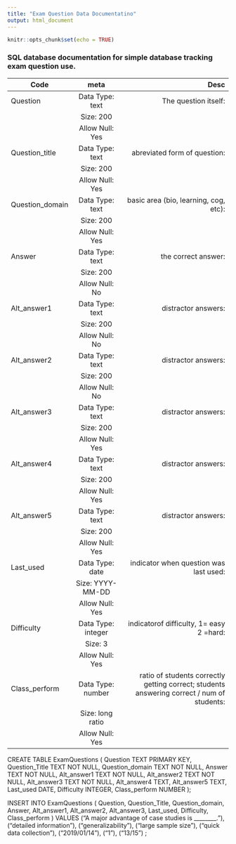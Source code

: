 ```yaml
---
title: "Exam Question Data Documentatino"
output: html_document
---
```


```r
knitr::opts_chunk$set(echo = TRUE)
```

###  SQL database documentation for simple database tracking exam question use.

| Code  | meta | Desc  |
| --- |:------:| ------------------:|
| Question|Data Type:    text|The question itself:
| | Size:    200|
| | Allow Null:    Yes|
|  Question_title|Data Type:    text| abreviated form of question:
| | Size:    200|
| | Allow Null:    Yes|
| Question_domain|Data Type:    text| basic area (bio, learning, cog, etc):
| | Size:    200|
| | Allow Null:    Yes|
| Answer|Data Type:    text| the correct answer:
| | Size:    200|
| | Allow Null:    No|
| Alt_answer1|Data Type:    text| distractor answers:
| | Size:    200|
| | Allow Null:    No|
| Alt_answer2|Data Type:    text| distractor answers:
| | Size:    200|
| | Allow Null:    No|
| Alt_answer3|Data Type:    text| distractor answers:
| | Size:    200|
| | Allow Null:    Yes|
| Alt_answer4|Data Type:    text| distractor answers:
| | Size:    200|
| | Allow Null:    Yes|
| Alt_answer5|Data Type:    text| distractor answers:
| | Size:    200|
| | Allow Null:    Yes|
| Last_used|Data Type:    date| indicator when question was last used:
| | Size:    YYYY-MM-DD|
| | Allow Null:    Yes|
| Difficulty|Data Type:    integer  | indicatorof difficulty, 1= easy 2 =hard:
| | Size:    3|
| | Allow Null:    Yes|
| Class_perform |Data Type:    number  | ratio of students correctly getting correct; students answering correct / num of students:
| | Size:    long ratio|
| | Allow Null:    Yes|

CREATE TABLE ExamQuestions (
 Question TEXT PRIMARY KEY,
 Question_Title TEXT NOT NULL,
 Question_domain TEXT NOT NULL,
 Answer TEXT NOT NULL,
 Alt_answer1 TEXT NOT NULL,
 Alt_answer2 TEXT NOT NULL,
 Alt_answer3 TEXT NOT NULL,
 Alt_answer4 TEXT,
 Alt_answer5 TEXT,
 Last_used DATE,
 Difficulty INTEGER,
 Class_perform NUMBER
);

INSERT INTO ExamQuestions (
Question,
Question_Title,
 Question_domain,
 Answer,
 Alt_answer1,
 Alt_answer2,
 Alt_answer3,
 Last_used,
 Difficulty,
 Class_perform
 )
VALUES
 ("A major advantage of case studies is ________. "),
 ("detailed information"),
 ("generalizability "),
 ("large sample size "),
 ("quick data collection "),
 ("2019/01/14"),
 ("1"),
 ("13/15")
 ;
